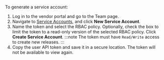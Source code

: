 To generate a service account:

1. Log in to the vendor portal and go to the Team page.
1. Navigate to [Service Accounts](https://vendor.replicated.com/team/serviceaccounts), and click **New Service Account**.
1. Name the token and select the RBAC policy. Optionally, check the box to limit the token to a read-only version of the selected RBAC policy. Click **Create Service Account**.
  :::note
  The token must have `Read/Write` access to create new releases.
  :::
1. Copy the user API token and save it in a secure location. The token will not be available to view again.